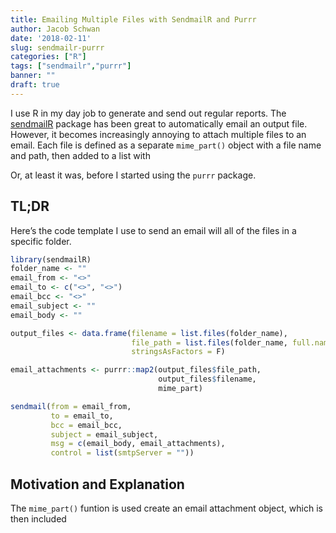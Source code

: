 ```yaml
---
title: Emailing Multiple Files with SendmailR and Purrr
author: Jacob Schwan
date: '2018-02-11'
slug: sendmailr-purrr
categories: ["R"]
tags: ["sendmailr","purrr"]
banner: ""
draft: true
---
```


I use R in my day job to generate and send out regular reports. The [sendmailR]() package has been great to automatically email an output file.  However, it becomes increasingly annoying to attach multiple files to an email. Each file is defined as a separate `mime_part()` object with a file name and path, then added to a list with

Or, at least it was, before I started using the `purrr` package.  

<!--more-->

## TL;DR

Here's the code template I use to send an email will all of the files in a specific folder.

```r
library(sendmailR)
folder_name <- ""
email_from <- "<>"
email_to <- c("<>", "<>")
email_bcc <- "<>"
email_subject <- ""
email_body <- ""

output_files <- data.frame(filename = list.files(folder_name),
                           file_path = list.files(folder_name, full.names = T),
                           stringsAsFactors = F)

email_attachments <- purrr::map2(output_files$file_path,
                                 output_files$filename,
                                 mime_part)

sendmail(from = email_from,
         to = email_to,
         bcc = email_bcc,
         subject = email_subject,
         msg = c(email_body, email_attachments),
         control = list(smtpServer = ""))
```

## Motivation and Explanation

 



The `mime_part()` funtion is used create an email attachment object, which is then included 